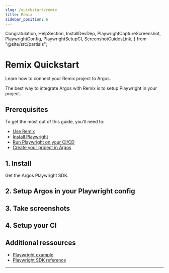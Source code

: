 ```yaml
---
slug: /quickstart/remix
title: Remix
sidebar_position: 6
---
```


  Congratulation,
  HelpSection,
  InstallDevDep,
  PlaywrightCaptureScreenshot,
  PlaywrightConfig,
  PlaywrightSetupCI,
  ScreenshotGuidesLink,
} from "@site/src/partials";

# Remix Quickstart

Learn how to connect your Remix project to Argos.

The best way to integrate Argos with Remix is to setup Playwright in your project.

## Prerequisites

To get the most out of this guide, you’ll need to:

- [Use Remix](https://remix.run/)
- [Install Playwright](https://nextjs.org/docs/pages/building-your-application/optimizing/testing#playwright)
- [Run Playwright on your CI/CD](https://playwright.dev/docs/ci-intro#on-pushpull_request)
- [Create your project in Argos](https://app.argos-ci.com/new)

## 1. Install

Get the Argos Playwright SDK.

<InstallDevDep dependency="@argos-ci/playwright" />

## 2. Setup Argos in your Playwright config

<PlaywrightConfig />

## 3. Take screenshots

<PlaywrightCaptureScreenshot />
<ScreenshotGuidesLink />
<AddToGitIgnore path="/screenshots" />

## 4. Setup your CI

<PlaywrightSetupCI />

<Congratulation />

## Additional ressources

- [Playwright example](https://github.com/argos-ci/argos/tree/main/examples/playwright)
- [Playwright SDK reference](/playwright)

---

<HelpSection />
